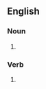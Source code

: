 ==English==

===Noun===
{{head|en|noun plural form}}

# {{plural of|gnarl|lang=en}}

===Verb===
{{head|en|verb form}}

# {{en-third-person singular of|gnarl}}